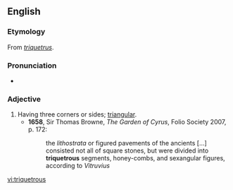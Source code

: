 ==English==

===Etymology===
From {{etyl|la}} ''[[triquetrus]]''.

===Pronunciation===
* {{a|UK}} {{IPA|/tɹaɪˈkwɛtɹəs/}}

===Adjective===
{{en-adj}}

# Having three corners or sides; [[triangular]].
#*'''1658''', Sir Thomas Browne, ''The Garden of Cyrus'', Folio Society 2007, p. 172:
#*:the ''lithostrata'' or figured pavements of the ancients [...] consisted not all of square stones, but were divided into '''triquetrous''' segments, honey-combs, and sexangular figures, according to ''Vitruvius''

[[vi:triquetrous]]